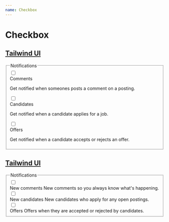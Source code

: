 ```yaml
---
name: Checkbox
---
```



# Checkbox

<Playground>
  <Checkbox /> <Checkbox indeterminate />
</Playground>

## [Tailwind UI](https://tailwindui.com/components/application-ui/forms/checkboxes)

<Playground>
  <fieldset className="space-y-5">
    <legend className="sr-only">Notifications</legend>
    <div className="relative flex items-start">
      <div className="flex items-center h-5">
        <input
          id="comments"
          aria-describedby="comments-description"
          name="comments"
          type="checkbox"
          className="focus:ring-indigo-500 h-4 w-4 text-indigo-600 border-gray-300 rounded"
        />
      </div>
      <div className="ml-3 text-sm">
        <label htmlFor="comments" className="font-medium text-gray-700">
          Comments
        </label>
        <p id="comments-description" className="text-gray-500">
          Get notified when someones posts a comment on a posting.
        </p>
      </div>
    </div>
    <div className="relative flex items-start">
      <div className="flex items-center h-5">
        <input
          id="candidates"
          aria-describedby="candidates-description"
          name="candidates"
          type="checkbox"
          className="focus:ring-indigo-500 h-4 w-4 text-indigo-600 border-gray-300 rounded"
        />
      </div>
      <div className="ml-3 text-sm">
        <label htmlFor="candidates" className="font-medium text-gray-700">
          Candidates
        </label>
        <p id="candidates-description" className="text-gray-500">
          Get notified when a candidate applies for a job.
        </p>
      </div>
    </div>
    <div className="relative flex items-start">
      <div className="flex items-center h-5">
        <input
          id="offers"
          aria-describedby="offers-description"
          name="offers"
          type="checkbox"
          className="focus:ring-indigo-500 h-4 w-4 text-indigo-600 border-gray-300 rounded"
        />
      </div>
      <div className="ml-3 text-sm">
        <label htmlFor="offers" className="font-medium text-gray-700">
          Offers
        </label>
        <p id="offers-description" className="text-gray-500">
          Get notified when a candidate accepts or rejects an offer.
        </p>
      </div>
    </div>
  </fieldset>
</Playground>

## [Tailwind UI](https://tailwindui.com/components/application-ui/forms/checkboxes)

<Playground>
  <div class="px-4 py-12 flex items-center justify-center bg-white">
    <div class="w-full max-w-lg mx-auto">
      <fieldset class="space-y-5">
        <legend class="sr-only">Notifications</legend>
        <div class="relative flex items-start">
          <div class="flex items-center h-5">
            <input
              id="comments"
              aria-describedby="comments-description"
              name="comments"
              type="checkbox"
              class="focus:ring-indigo-500 h-4 w-4 text-indigo-600 border-gray-300 rounded"
            />
          </div>
          <div class="ml-3 text-sm">
            <label for="comments" class="font-medium text-gray-700">
              New comments
            </label>
            <span id="comments-description" class="text-gray-500">
              <span class="sr-only">New comments</span> so you always know
              what's happening.
            </span>
          </div>
        </div>
        <div class="relative flex items-start">
          <div class="flex items-center h-5">
            <input
              id="candidates"
              aria-describedby="candidates-description"
              name="candidates"
              type="checkbox"
              class="focus:ring-indigo-500 h-4 w-4 text-indigo-600 border-gray-300 rounded"
            />
          </div>
          <div class="ml-3 text-sm">
            <label for="candidates" class="font-medium text-gray-700">
              New candidates
            </label>
            <span id="candidates-description" class="text-gray-500">
              <span class="sr-only">New candidates</span> who apply for any open
              postings.
            </span>
          </div>
        </div>
        <div class="relative flex items-start">
          <div class="flex items-center h-5">
            <input
              id="offers"
              aria-describedby="offers-description"
              name="offers"
              type="checkbox"
              class="focus:ring-indigo-500 h-4 w-4 text-indigo-600 border-gray-300 rounded"
            />
          </div>
          <div class="ml-3 text-sm">
            <label for="offers" class="font-medium text-gray-700">
              Offers
            </label>
            <span id="offers-description" class="text-gray-500">
              <span class="sr-only">Offers</span> when they are accepted or
              rejected by candidates.
            </span>
          </div>
        </div>
      </fieldset>
    </div>
  </div>
</Playground>
